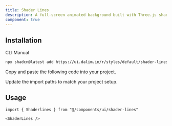```yaml
---
title: Shader Lines
description: A full-screen animated background built with Three.js shaders. Renders smooth colorful line effects using a custom fragment shader.
component: true
---
```


<ComponentPreview
  name="shader-lines-default"
  className="[&_.preview>[data-orientation=vertical]]:sm:max-w-[90%] **:[.preview]:min-h-[630px]"
  description="Full-screen animated shader background using Three.js."
  align="start"
/>

## Installation

<CodeTabs>

<TabsList>
  <TabsTrigger value="cli">CLI</TabsTrigger>
  <TabsTrigger value="manual">Manual</TabsTrigger>
</TabsList>

<TabsContent value="cli">

```bash
npx shadcn@latest add https://ui.dalim.in/r/styles/default/shader-lines.json

```

</TabsContent> <TabsContent value="manual"> <Steps>

<Step>Copy and paste the following code into your project.</Step>

<ComponentSource name="shader-lines" title="components/ui/shader-lines.tsx" />

<Step>Update the import paths to match your project setup.</Step>

</Steps> </TabsContent> </CodeTabs>

## Usage

```tsx  
import { Shaderlines } from "@/components/ui/shader-lines"
```

```tsx  
<ShaderLines /> 
```
 